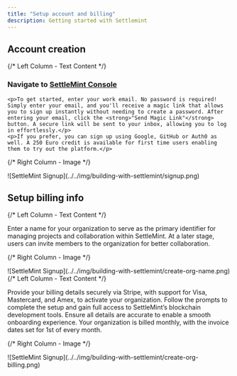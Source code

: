 ```yaml
---
title: "Setup account and billing"
description: Getting started with Settlemint
---
```



## Account creation

<div className="grid grid-cols-2 gap-4 items-start">
  {/* Left Column - Text Content */}
  <div>
    <h3>
      Navigate to <a href="https://console.settlemint.com/" target="_blank" rel="noopener noreferrer">SettleMint Console</a>
    </h3>

    <p>To get started, enter your work email. No password is required! Simply enter your email, and you'll receive a magic link that allows you to sign up instantly without needing to create a password. After entering your email, click the <strong>"Send Magic Link"</strong> button. A secure link will be sent to your inbox, allowing you to log in effortlessly.</p>
    <p>If you prefer, you can sign up using Google, GitHub or Auth0 as well. A 250 Euro credit is available for first time users enabling them to try out the platform.</p>

  </div>

{/* Right Column - Image */}

  <div>
    ![SettleMint Signup](../../img/building-with-settlemint/signup.png)
  </div>
</div>

## Setup billing info

<div className="grid grid-cols-2 gap-4 items-start">
  {/* Left Column - Text Content */}
  <div className="flex flex-col justify-start pt-2">
  <p>Enter a name for your organization to serve as the primary identifier for managing projects and collaboration within SettleMint. At a later stage, users can invite members to the organization for better collaboration.</p>
  </div>

{/* Right Column - Image */}

  <div>
    ![SettleMint Signup](../../img/building-with-settlemint/create-org-name.png)
  </div>
</div>

<div className="grid grid-cols-2 gap-4 items-start">
  {/* Left Column - Text Content */}
  <div className="flex flex-col justify-start pt-2">
  <p>Provide your billing details securely via Stripe, with support for Visa, Mastercard, and Amex, to activate your organization. Follow the prompts to complete the setup and gain full access to SettleMint’s blockchain development tools. Ensure all details are accurate to enable a smooth onboarding experience. Your organization is billed monthly, with the invoice dates set for 1st of every month.</p>
  </div>

{/* Right Column - Image */}

  <div>
    ![SettleMint Signup](../../img/building-with-settlemint/create-org-billing.png)
  </div>
</div>

